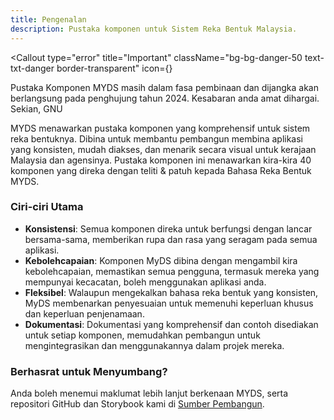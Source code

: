 ```yaml
---
title: Pengenalan
description: Pustaka komponen untuk Sistem Reka Bentuk Malaysia.
---
```



<Callout
  type="error"
  title="Important"
  className="bg-bg-danger-50 text-txt-danger border-transparent"
  icon={<InfoIcon className="size-5" />}
>
  Pustaka Komponen MYDS masih dalam fasa pembinaan dan dijangka akan berlangsung
  pada penghujung tahun 2024. Kesabaran anda amat dihargai. Sekian, GNU
</Callout>

MYDS menawarkan pustaka komponen yang komprehensif untuk sistem reka bentuknya. Dibina untuk membantu pembangun membina aplikasi yang konsisten, mudah diakses, dan menarik secara visual untuk kerajaan Malaysia dan agensinya.
Pustaka komponen ini menawarkan kira-kira 40 komponen yang direka dengan teliti & patuh kepada Bahasa Reka Bentuk MYDS.

### Ciri-ciri Utama

- **Konsistensi**: Semua komponen direka untuk berfungsi dengan lancar bersama-sama, memberikan rupa dan rasa yang seragam pada semua aplikasi.
- **Kebolehcapaian**: Komponen MyDS dibina dengan mengambil kira kebolehcapaian, memastikan semua pengguna, termasuk mereka yang mempunyai kecacatan, boleh menggunakan aplikasi anda.
- **Fleksibel**: Walaupun mengekalkan bahasa reka bentuk yang konsisten, MyDS membenarkan penyesuaian untuk memenuhi keperluan khusus dan keperluan penjenamaan.
- **Dokumentasi**: Dokumentasi yang komprehensif dan contoh disediakan untuk setiap komponen, memudahkan pembangun untuk mengintegrasikan dan menggunakannya dalam projek mereka.

### Berhasrat untuk Menyumbang?

Anda boleh menemui maklumat lebih lanjut berkenaan MYDS, serta repositori GitHub dan Storybook kami di [Sumber Pembangun](#).
